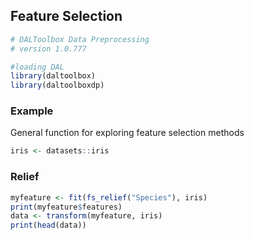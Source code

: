 ## Feature Selection

```r
# DALToolbox Data Preprocessing
# version 1.0.777

#loading DAL
library(daltoolbox) 
library(daltoolboxdp)
```

### Example
General function for exploring feature selection methods

```r
iris <- datasets::iris
```

### Relief

```r
myfeature <- fit(fs_relief("Species"), iris)
print(myfeature$features)
data <- transform(myfeature, iris)
print(head(data))
```

